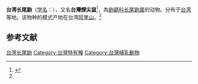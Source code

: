 {{Speciesbox
| name = 台湾长尾鼩
| status = lc
| status_system = iucn3.1 
| image = 
| genus = Episoriculus
| species = fumidus
| authority = (Thomas, 1913)<ref name='id110'>{{cite web| url =http://www.bioinfo.cn/db05/BjdwSpecies.php?action=view&id=110| title =台湾长尾鼩| work =《中国动物物种编目数据库》| publisher =中国科学院微生物研究所| author =中国科学院动物研究所| accessdate =2009-03-27| deadurl =yes| archiveurl =https://web.archive.org/web/20160305035923/http://www.bioinfo.cn/db05/BjdwSpecies.php?action=view&id=110| archivedate =2016-03-05}}</ref>
| range_map = Taiwanese Brown-toothed Shrew area.png
| range_map_caption = 台灣長尾鼩分布範圍
}}
'''台湾长尾鼩'''（[[学名|学名]]：{{lang|la|''Episoriculus fumidus''}}），又名'''台灣煙尖鼠'''<ref>{{cite web|url=http://terms.naer.edu.tw/detail/1684449/|title=Formosan Shrew - 台灣長尾鼩（台灣煙尖鼠）|publisher=[[國家教育研究院|國家教育研究院]]|access-date=2019-01-15|archive-date=2019-05-15|archive-url=https://web.archive.org/web/20190515040452/http://terms.naer.edu.tw/detail/1684449/|dead-url=no}}</ref>，為[[鼩鼱科|鼩鼱科]][[长尾鼩属|长尾鼩属]]的动物。分布于[[台湾|台湾]]等地。该物种的模式产地在台湾[[阿里山山脈|阿里山]]。<ref name='id110'/>

== 参考文献 ==
{{reflist}}

{{Taxonbar}}

[[Category:大長尾鼩屬|台湾长尾鼩]]
[[Category:台灣特有種|Category:台灣特有種]]
[[Category:台灣哺乳動物|Category:台灣哺乳動物]]


{{mammal-stub}}